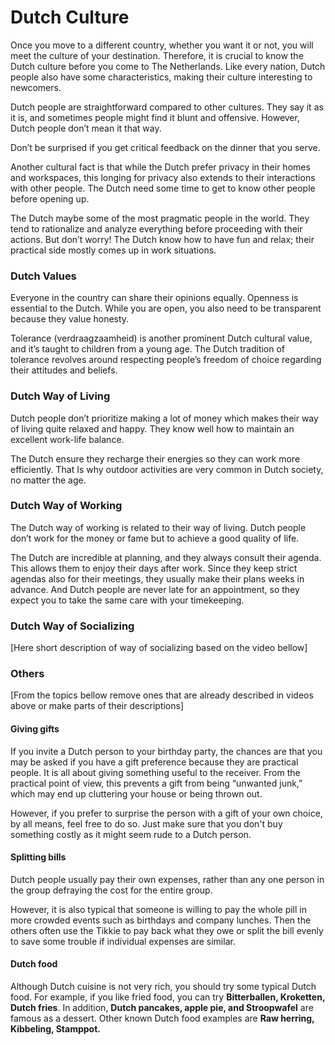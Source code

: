 
# Dutch Culture
Once you move to a different country, whether you want it or not, you will meet the culture of your destination. Therefore, it is crucial to know the Dutch culture before you come to The Netherlands. Like every nation, Dutch people also have some characteristics, making their culture interesting to newcomers. 

Dutch people are straightforward compared to other cultures. They say it as it is, and sometimes people might find it blunt and offensive. However, Dutch people don’t mean it that way. 

<Callout>
  Don’t be surprised if you get critical feedback on the dinner that you serve. 
</Callout>

Another cultural fact is that while the Dutch prefer privacy in their homes and workspaces, this longing for privacy also extends to their interactions with other people. The Dutch need some time to get to know other people before opening up.

The Dutch maybe some of the most pragmatic people in the world. They tend to rationalize and analyze everything before proceeding with their actions. But don’t worry! The Dutch know how to have fun and relax; their practical side mostly comes up in work situations.

### Dutch Values
Everyone in the country can share their opinions equally. Openness is essential to the Dutch. While you are open, you also need to be transparent because they value honesty. 

Tolerance (verdraagzaamheid) is another prominent Dutch cultural value, and it’s taught to children from a young age. The Dutch tradition of tolerance revolves around respecting people’s freedom of choice regarding their attitudes and beliefs.  

<Youtube id="BslPo-22U2g" />

### Dutch Way of Living
Dutch people don’t prioritize making a lot of money which makes their way of living quite relaxed and happy. They know well how to maintain an excellent work-life balance. 

The Dutch ensure they recharge their energies so they can work more efficiently. That Is why outdoor activities are very common in Dutch society, no matter the age. 

<Youtube id="PeJMjZOOtAA" />

### Dutch Way of Working
The Dutch way of working is related to their way of living. Dutch people don’t work for the money or fame but to achieve a good quality of life. 

The Dutch are incredible at planning, and they always consult their agenda. This allows them to enjoy their days after work. Since they keep strict agendas also for their meetings, they usually make their plans weeks in advance. And Dutch people are never late for an appointment, so they expect you to take the same care with your timekeeping.

<Youtube id="xEsgF5xqde8" />

### Dutch Way of Socializing
[Here short description of way of socializing based on the video bellow]
<Youtube id="fvaVT2HRBAQ" />


### Others
[From the topics bellow remove ones that are already described in videos above or make parts of their descriptions]
#### Giving gifts
If you invite a Dutch person to your birthday party, the chances are that you may be asked if you have a gift preference because they are practical people. It is all about giving something useful to the receiver. From the practical point of view, this prevents a gift from being “unwanted junk,” which may end up cluttering your house or being thrown out.

However, if you prefer to surprise the person with a gift of your own choice, by all means, feel free to do so. Just make sure that you don't buy something costly as it might seem rude to a Dutch person.

#### Splitting bills
Dutch people usually pay their own expenses, rather than any one person in the group defraying the cost for the entire group. 

However, it is also typical that someone is willing to pay the whole pill in more crowded events such as birthdays and company lunches. Then the others often use the Tikkie to pay back what they owe or split the bill evenly to save some trouble if individual expenses are similar.

#### Dutch food
Although Dutch cuisine is not very rich, you should try some typical Dutch food. For example, if you like fried food, you can try **Bitterballen, Kroketten, Dutch fries**. In addition, **Dutch pancakes, apple pie, and Stroopwafel** are famous as a dessert. Other known Dutch food examples are **Raw herring, Kibbeling, Stamppot.**
